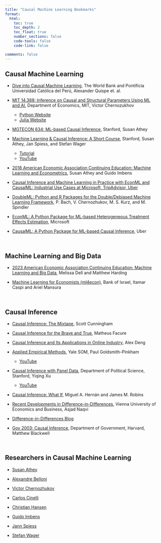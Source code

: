 ```yaml
---
title: "Causal Machine Learning Bookmarks"
format: 
  html:
    toc: true
    toc_depth: 2
    toc_float: true
    number_sections: false
    code-tools: false
    code-link: false

comments: false
---
```


## Causal Machine Learning

- [Dive into Causal Machine Learning](https://d2cml-ai.github.io/d2cml.ai/){target="_blank"}, The World Bank and Pontificia Universidad Católica del Perú, Alexander Quispe et. al.
<br>

- [MIT 14.388: Inference on Causal and Structural Parameters Using ML and AI](https://d2cml-ai.github.io/14.388_r/intro.html){target="_blank"}, Department of Economics, MIT, Victor Chernozukhov
  - [Python Website](https://d2cml-ai.github.io/14.388_py/intro.html){target="_blank"}
  - [Julia Website](https://d2cml-ai.github.io/14.388_jl/intro.html){target="_blank"}
<br>

- [MGTECON 634: ML-based Causal Inference](https://d2cml-ai.github.io/mgtecon634_py/md/intro.html){target="_blank"}, Stanford, Susan Athey
<br>

- [Machine Learning & Causal Inference: A Short Course](https://www.gsb.stanford.edu/faculty-research/centers-initiatives/sil/research/methods/ai-machine-learning/short-course){target="_blank"}, Stanford, Susan Athey, Jan Spiess, and Stefan Wager
  - [Tutorial](https://gsbdbi.github.io/ml_tutorial/)
  - [YouTube](https://www.youtube.com/playlist?list=PLxq_lXOUlvQAoWZEqhRqHNezS30lI49G-){target="_blank"}
<br>


- [2018 American Economic Association Continuing Education: Machine Learning and Econometrics](https://www.aeaweb.org/conference/cont-ed/2018-webcasts){target="_blank"}, Susan Athey and Guido Imbens
<br>



- [Causal Inference and Machine Learning in Practice with EconML and CausalML: Industrial Use Cases at Microsoft, TripAdvisor, Uber](https://causal-machine-learning.github.io/kdd2021-tutorial/){target="_blank"}
<br>

- [DoubleML: Python and R Packages for the Double/Debiased Machine Learning Framework](https://docs.doubleml.org){target="_blank"}, P. Bach, V. Chernozhukov, M. S. Kurz, and M. Spindler
<br>

- [EconML: A Python Package for ML-based Heterogeneous Treatment Effects Estimation](https://github.com/Microsoft/EconML){target="_blank"}, Microsoft
<br>

- [CausalML: A Python Package for ML-based Causal Inference](https://github.com/uber/causalml){target="_blank"}, Uber



<br>

## Machine Learning and Big Data


- [2023 American Economic Association Continuing Education: Machine Learning and Big Data](https://www.aeaweb.org/conference/cont-ed/2023-webcasts){target="_blank"}, Melissa Dell and Matthew Harding
<br>

- [Machine Learning for Economists (ml4econ)](https://ml4econ.github.io/course-spring2019/index.html){target="_blank"}, Bank of Israel, Itamar Caspi and Ariel Mansura
<br>


<br>

## Causal Inference

- [Causal Inference: The Mixtape](https://mixtape.scunning.com){target="_blank"}, Scott Cunningham
<br>

- [Causal Inference for the Brave and True](https://matheusfacure.github.io/python-causality-handbook/landing-page.html){target="_blank"}, Matheus Facure
<br>

- [Causal Inference and Its Applications in Online Industry](https://alexdeng.github.io/causal/){target="_blank"}, Alex Deng
<br>

- [Applied Empirical Methods](https://github.com/paulgp/applied-methods-phd){target="_blank"}, Yale SOM, Paul Goldsmith-Pinkham
  - [YouTube](https://www.youtube.com/playlist?list=PLWWcL1M3lLlojLTSVf2gGYQ_9TlPyPbiJ){target="_blank"}
<br>

- [Causal Inference with Panel Data](https://yiqingxu.org/teaching/){target="_blank"}, Department of Political Science, Stanford, Yiqing Xu
  - [YouTube](https://www.youtube.com/playlist?list=PLo0lw6BstMGZQqx_r1GnOETkFYihCgve9){target="_blank"}
<br>

- [Causal Inference: What If](https://www.hsph.harvard.edu/miguel-hernan/causal-inference-book/){target="_blank"}, Miguel A. Hernán and James M. Robins
<br>

- [Recent Developments in Difference-in-Differences](https://asjadnaqvi.github.io/DiD/){target="_blank"}, Vienna University of Economics and Business, Asjad Naqvi
<br>

- [Difference-in-Differences Blog](https://diff.healthpolicydatascience.org){target="_blank"}
<br>


- [Gov 2003: Causal Inference](https://mattblackwell.github.io/gov2003-f21-site/){target="_blank"}, Department of Government, Harvard, Matthew Blackwell


<br>

## Researchers in Causal Machine Learning

- [Susan Athey](https://www.gsb.stanford.edu/faculty-research/faculty/susan-athey){target="_blank"}
<br>

- [Alexandre Belloni](https://people.duke.edu/~abn5/belloni-index.html){target="_blank"}
<br>

- [Victor Chernozhukov](https://www.mit.edu/~vchern/){target="_blank"}
<br>

- [Carlos Cinelli](https://carloscinelli.com){target="_blank"}
<br>

- [Christian Hansen](https://voices.uchicago.edu/christianhansen/){target="_blank"}
<br>

- [Guido Imbens](https://www.gsb.stanford.edu/faculty-research/faculty/guido-w-imbens){
target="_blank"}<br>

- [Jann Spiess](https://scholar.harvard.edu/spiess){target="_blank"}
<br>
- [Stefan Wager](https://web.stanford.edu/~swager/index.html)


